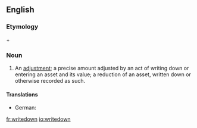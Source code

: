 {{also|write-down|write down}}
==English==

===Etymology===
{{m|en|write}} + {{m|en|down}}

===Noun===
{{en-noun}}

# {{lb|en|accounting}} An [[adjustment]]; a precise amount adjusted by an act of writing down or entering an asset and its value; a reduction of an asset, written down or otherwise recorded as such.

====Translations====
{{trans-top|adjustment; precise amount adjusted by an act of writing down an asset}}
* German: {{t+|de|Abschreibung|f}}
{{trans-mid}}
{{trans-bottom}}

[[fr:writedown]]
[[io:writedown]]